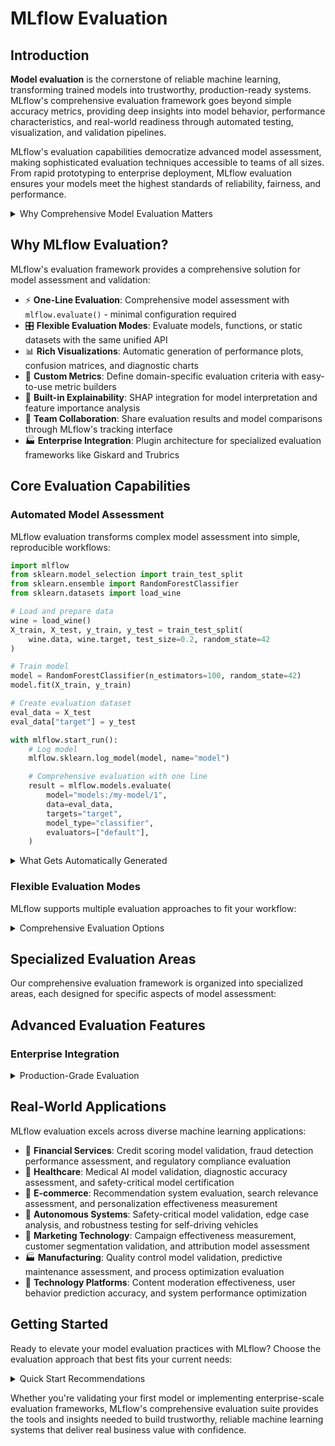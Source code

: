 
# MLflow Evaluation

## Introduction

**Model evaluation** is the cornerstone of reliable machine learning, transforming trained models into trustworthy, production-ready systems. MLflow's comprehensive evaluation framework goes beyond simple accuracy metrics, providing deep insights into model behavior, performance characteristics, and real-world readiness through automated testing, visualization, and validation pipelines.

MLflow's evaluation capabilities democratize advanced model assessment, making sophisticated evaluation techniques accessible to teams of all sizes. From rapid prototyping to enterprise deployment, MLflow evaluation ensures your models meet the highest standards of reliability, fairness, and performance.

<details>
  <summary>Why Comprehensive Model Evaluation Matters</summary>

  #### Beyond Basic Metrics
  - 📊 **Holistic Assessment**: Performance metrics, visualizations, and explanations in one unified framework
  - 🎯 **Task-Specific Evaluation**: Specialized evaluators for classification, regression, and LLM tasks
  - 🔍 **Model Interpretability**: SHAP integration for understanding model decisions and feature importance
  - ⚖️ **Fairness Analysis**: Bias detection and ethical AI validation across demographic groups

  #### Production Readiness
  - 🚀 **Automated Validation**: Threshold-based model acceptance with customizable criteria
  - 📈 **Performance Monitoring**: Track model degradation and drift over time
  - 🔄 **A/B Testing Support**: Compare candidate models against production baselines
  - 📋 **Audit Trails**: Complete evaluation history for regulatory compliance and model governance

</details>

## Why MLflow Evaluation?

MLflow's evaluation framework provides a comprehensive solution for model assessment and validation:

- ⚡ **One-Line Evaluation**: Comprehensive model assessment with `mlflow.evaluate()` - minimal configuration required
- 🎛️ **Flexible Evaluation Modes**: Evaluate models, functions, or static datasets with the same unified API
- 📊 **Rich Visualizations**: Automatic generation of performance plots, confusion matrices, and diagnostic charts
- 🔧 **Custom Metrics**: Define domain-specific evaluation criteria with easy-to-use metric builders
- 🧠 **Built-in Explainability**: SHAP integration for model interpretation and feature importance analysis
- 👥 **Team Collaboration**: Share evaluation results and model comparisons through MLflow's tracking interface
- 🏭 **Enterprise Integration**: Plugin architecture for specialized evaluation frameworks like Giskard and Trubrics

## Core Evaluation Capabilities

### Automated Model Assessment

MLflow evaluation transforms complex model assessment into simple, reproducible workflows:

```python
import mlflow
from sklearn.model_selection import train_test_split
from sklearn.ensemble import RandomForestClassifier
from sklearn.datasets import load_wine

# Load and prepare data
wine = load_wine()
X_train, X_test, y_train, y_test = train_test_split(
    wine.data, wine.target, test_size=0.2, random_state=42
)

# Train model
model = RandomForestClassifier(n_estimators=100, random_state=42)
model.fit(X_train, y_train)

# Create evaluation dataset
eval_data = X_test
eval_data["target"] = y_test

with mlflow.start_run():
    # Log model
    mlflow.sklearn.log_model(model, name="model")

    # Comprehensive evaluation with one line
    result = mlflow.models.evaluate(
        model="models:/my-model/1",
        data=eval_data,
        targets="target",
        model_type="classifier",
        evaluators=["default"],
    )
```

<details>
  <summary>What Gets Automatically Generated</summary>

  #### Performance Metrics
  - 📊 **Classification**: Accuracy, precision, recall, F1-score, ROC-AUC, confusion matrices
  - 📈 **Regression**: MAE, MSE, RMSE, R², residual analysis, prediction vs actual plots
  - 🎯 **Custom Metrics**: Domain-specific measures defined with simple Python functions

  #### Visual Diagnostics
  - 📊 **Performance Plots**: ROC curves, precision-recall curves, calibration plots
  - 📈 **Feature Importance**: SHAP values, permutation importance, feature interactions

  #### Model Explanations
  - 🧠 **Global Explanations**: Overall model behavior and feature contributions (with `shap`)
  - 🔍 **Local Explanations**: Individual prediction explanations and decision paths (with `shap`)

</details>

### Flexible Evaluation Modes

MLflow supports multiple evaluation approaches to fit your workflow:

<details>
  <summary>Comprehensive Evaluation Options</summary>

  #### Model Evaluation
  - 🤖 **Logged Models**: Evaluate models that have been logged to MLflow
  - 🔄 **Live Models**: Direct evaluation of in-memory model objects
  - 📦 **Pipeline Evaluation**: End-to-end assessment of preprocessing and modeling pipelines

  #### Function Evaluation
  - ⚡ **Lightweight Assessment**: Evaluate Python functions without model logging overhead
  - 🔧 **Custom Predictions**: Assess complex prediction logic and business rules
  - 🎯 **Rapid Prototyping**: Quick evaluation during model development

  #### Dataset Evaluation
  - 📊 **Static Analysis**: Evaluate pre-computed predictions without re-running models
  - 🔄 **Batch Processing**: Assess large-scale inference results efficiently
  - 📈 **Historical Analysis**: Evaluate model performance on past predictions

</details>

## Specialized Evaluation Areas

Our comprehensive evaluation framework is organized into specialized areas, each designed for specific aspects of model assessment:

<CardGroup>
  <PageCard
    headerText="Model Evaluation"
    link="/ml/evaluation/model-eval"
    text="Core model evaluation workflows for classification and regression tasks with automated metrics, visualizations, and performance assessment."
  />
  <PageCard
    headerText="Dataset Evaluation"
    link="/ml/evaluation/dataset-eval"
    text="Evaluate static datasets and pre-computed predictions without re-running models, perfect for batch processing and historical analysis."
  />
</CardGroup>

<CardGroup>
  <PageCard
    headerText="Function Evaluation"
    link="/ml/evaluation/function-eval"
    text="Lightweight evaluation of Python functions and custom prediction logic without the overhead of model logging and registration."
  />
  <PageCard
    headerText="Custom Metrics & Visualizations"
    link="/ml/evaluation/metrics-visualizations"
    text="Define domain-specific evaluation criteria, custom metrics, and specialized visualizations tailored to your business requirements."
  />
</CardGroup>

<CardGroup>
  <PageCard
    headerText="SHAP Integration"
    link="/ml/evaluation/shap"
    text="Deep model interpretation with SHAP values, feature importance analysis, and explainable AI capabilities for transparent ML."
  />
  <PageCard
    headerText="Plugin Evaluators"
    link="/ml/evaluation/plugin-evaluators"
    text="Extend evaluation capabilities with specialized plugins like Giskard for vulnerability scanning and Trubrics for advanced validation."
  />
</CardGroup>

## Advanced Evaluation Features

### Enterprise Integration

<details>
  <summary>Production-Grade Evaluation</summary>

  #### Model Governance
  - 📋 **Audit Trails**: Complete evaluation history for regulatory compliance
  - 🔒 **Access Control**: Role-based evaluation permissions and result visibility
  - 📊 **Executive Dashboards**: High-level model performance summaries for stakeholders
  - 🔄 **Automated Reporting**: Scheduled evaluation reports and performance alerts

  #### MLOps Integration
  - 🚀 **CI/CD Pipelines**: Automated evaluation gates in deployment workflows
  - 📈 **Performance Monitoring**: Continuous evaluation of production models
  - 🔄 **A/B Testing**: Statistical comparison of model variants in production
  - 📊 **Drift Detection**: Automated alerts for model performance degradation

</details>

## Real-World Applications

MLflow evaluation excels across diverse machine learning applications:

- 🏦 **Financial Services**: Credit scoring model validation, fraud detection performance assessment, and regulatory compliance evaluation
- 🏥 **Healthcare**: Medical AI model validation, diagnostic accuracy assessment, and safety-critical model certification
- 🛒 **E-commerce**: Recommendation system evaluation, search relevance assessment, and personalization effectiveness measurement
- 🚗 **Autonomous Systems**: Safety-critical model validation, edge case analysis, and robustness testing for self-driving vehicles
- 🎯 **Marketing Technology**: Campaign effectiveness measurement, customer segmentation validation, and attribution model assessment
- 🏭 **Manufacturing**: Quality control model validation, predictive maintenance assessment, and process optimization evaluation
- 📱 **Technology Platforms**: Content moderation effectiveness, user behavior prediction accuracy, and system performance optimization

## Getting Started

Ready to elevate your model evaluation practices with MLflow? Choose the evaluation approach that best fits your current needs:

<details>
  <summary>Quick Start Recommendations</summary>

  #### For Data Scientists
  Start with [Model Evaluation](model-eval) to understand comprehensive performance assessment, then explore **Custom Metrics** for domain-specific requirements.

  #### For ML Engineers
  Begin with [Function Evaluation](function-eval) for lightweight testing, then advance to **Model Validation** for production readiness assessment.

  #### For ML Researchers
  Explore [SHAP Integration](shap) for model interpretability, then investigate **Plugin Evaluators** for specialized analysis capabilities.

  #### For Enterprise Teams
  Start with [Model Validation](metrics-visualizations) for governance requirements, then implement [Dataset Evaluation](dataset-eval) for large-scale assessment workflows.

</details>

Whether you're validating your first model or implementing enterprise-scale evaluation frameworks, MLflow's comprehensive evaluation suite provides the tools and insights needed to build trustworthy, reliable machine learning systems that deliver real business value with confidence.